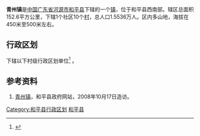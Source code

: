 {{中国乡级行政区|44/16/24/111/000}}
'''青州镇'''是[[中华人民共和国|中国]][[广东省|广东省]][[河源市|河源市]][[和平县|和平县]]下辖的一个[[镇|镇]]，位于和平县西南部。辖区总面积152.6平方公里，下辖1个社区10个[[村|村]]，总人口1.5536万人。区内多山地，海拔在450米至500米左右。

== 行政区划 ==
{{PAGENAMEBASE}}下辖以下村级行政区划单位<ref>{{PRC admin/ref sgc|44/16/24/111/000}}</ref>
{{PRC admin/children|44/16/24/111/000}}。

==参考资料==
#[https://web.archive.org/web/20080605235746/http://www.heping.gov.cn/jr4_view.asp?searchclass2=43 青州镇]，和平县政府网站，2008年10月17日造访。
{{Reflist}}

{{GD-stub}}
{{PRC admin/navcat|44/16/24/111/000}}

[[Category:和平县行政区划|Category:和平县行政区划]]
[[Category:河源建制镇|和平县]]